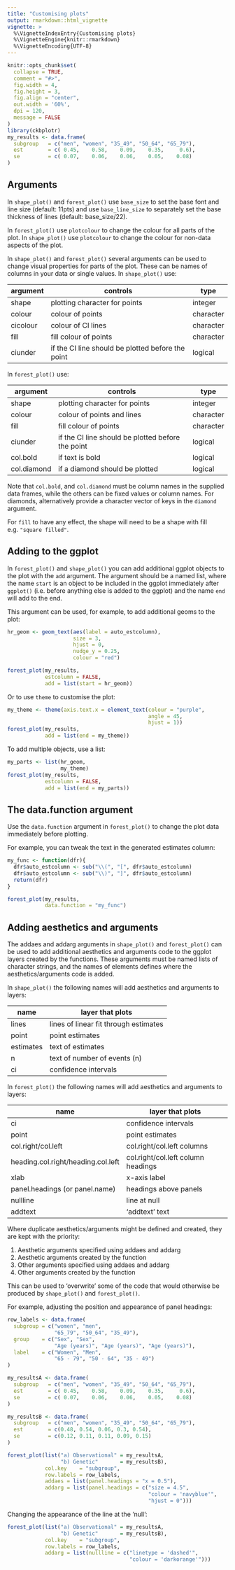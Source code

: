 ```yaml
---
title: "Customising plots"
output: rmarkdown::html_vignette
vignette: >
  %\VignetteIndexEntry{Customising plots}
  %\VignetteEngine{knitr::rmarkdown}
  %\VignetteEncoding{UTF-8}
---
```


```r
knitr::opts_chunk$set(
  collapse = TRUE,
  comment = "#>",
  fig.width = 4,
  fig.height = 3,
  fig.align = "center",
  out.width = '60%',
  dpi = 120,
  message = FALSE
)
library(ckbplotr)
my_results <- data.frame(
  subgroup   = c("men", "women", "35_49", "50_64", "65_79"),
  est        = c( 0.45,    0.58,    0.09,    0.35,     0.6),
  se         = c( 0.07,    0.06,    0.06,    0.05,    0.08)
)
```


## Arguments
In `shape_plot()` and `forest_plot()` use `base_size` to set the base font and line size (default: 11pts) and use `base_line_size` to separately set the base thickness of lines (default: base_size/22).

In `forest_plot()` use `plotcolour` to change the colour for all parts of the plot. In `shape_plot()` use `plotcolour` to change the colour for non-data aspects of the plot.

In `shape_plot()` and `forest_plot()` several arguments can be used to change visual properties for parts of the plot. These can be names of columns in your data or single values. In `shape_plot()` use:

| argument    | controls                                          | type      |
|-------------|---------------------------------------------------|-----------|
| shape       | plotting character for points                     | integer   |
| colour      | colour of points                                  | character |
| cicolour    | colour of CI lines                                | character |
| fill        | fill colour of points                             | character |
| ciunder     | if the CI line should be plotted before the point | logical   |

In `forest_plot()` use:

| argument    | controls                                          | type      |
|-------------|---------------------------------------------------|-----------|
| shape       | plotting character for points                     | integer   |
| colour      | colour of points and lines                        | character |
| fill        | fill colour of points                             | character |
| ciunder     | if the CI line should be plotted before the point | logical   |
| col.bold    | if text is bold                                   | logical   |
| col.diamond | if a diamond should be plotted                    | logical   |

Note that `col.bold`, and `col.diamond` must be column names in the supplied data frames, while the others can be fixed values or column names. For diamonds, alternatively provide a character vector of keys in the `diamond` argument.

For `fill` to have any effect, the shape will need to be a shape with fill e.g. `"square filled"`.


## Adding to the ggplot
In `forest_plot()` and `shape_plot()` you can add additional ggplot objects to the plot with the `add` argument. The argument should be a named list, where the name `start` is an object to be included in the ggplot immediately after `ggplot()` (i.e. before anything else is added to the ggplot) and the name `end` will add to the end.

This argument can be used, for example, to add additional geoms to the plot:
```r
hr_geom <- geom_text(aes(label = auto_estcolumn),
                     size = 3,
                     hjust = 0,
                     nudge_y = 0.25,
                     colour = "red")

forest_plot(my_results,
            estcolumn = FALSE,
            add = list(start = hr_geom))
```

Or to use `theme` to customise the plot:
```r
my_theme <- theme(axis.text.x = element_text(colour = "purple",
                                             angle = 45,
                                             hjust = 1))
forest_plot(my_results,
            add = list(end = my_theme))
```

To add multiple objects, use a list:
```r
my_parts <- list(hr_geom,
                 my_theme)
forest_plot(my_results,
            estcolumn = FALSE,
            add = list(end = my_parts))
```





## The data.function argument
Use the `data.function` argument in `forest_plot()` to change the plot data immediately before plotting. 

For example, you can tweak the text in the generated estimates column:
```r
my_func <- function(dfr){
  dfr$auto_estcolumn <- sub("\\(", "[", dfr$auto_estcolumn)
  dfr$auto_estcolumn <- sub("\\)", "]", dfr$auto_estcolumn)
  return(dfr)
}

forest_plot(my_results,
            data.function = "my_func")
```





## Adding aesthetics and arguments
The addaes and addarg arguments in `shape_plot()` and `forest_plot()` can be used to add additional aesthetics and arguments code to the ggplot layers created by the functions. These arguments must be named lists of character strings, and the names of elements defines where the aesthetics/arguments code is added.

In `shape_plot()`  the following names will add aesthetics and arguments to layers:

| name      | layer that plots                      |
|-----------|---------------------------------------|
| lines     | lines of linear fit through estimates |
| point     | point estimates                       |
| estimates | text of estimates                     |
| n         | text of number of events (n)          |
| ci        | confidence intervals                  |

In `forest_plot()` the following names will add aesthetics and arguments to layers:

| name       | layer that plots     |
|------------|----------------------|
| ci         | confidence intervals |
| point      | point estimates      |
| col.right/col.left | col.right/col.left columns |
| heading.col.right/heading.col.left | col.right/col.left column headings |
| xlab       | x-axis label         |
| panel.headings (or panel.name) | headings above panels   |
| nullline   | line at null         |
| addtext    | 'addtext' text       |

Where duplicate aesthetics/arguments might be defined and created, they are kept with the priority:

1. Aesthetic arguments specified using addaes and addarg
2. Aesthetic arguments created by the function
3. Other arguments specified using addaes and addarg
4. Other arguments created by the function

This can be used to 'overwrite' some of the code that would otherwise be produced by `shape_plot()` and `forest_plot()`.


For example, adjusting the position and appearance of panel headings:
```r
row_labels <- data.frame(
  subgroup = c("women", "men",
               "65_79", "50_64", "35_49"),
  group    = c("Sex", "Sex",
               "Age (years)", "Age (years)", "Age (years)"),
  label    = c("Women", "Men",
               "65 - 79", "50 - 64", "35 - 49")
)

my_resultsA <- data.frame(
  subgroup   = c("men", "women", "35_49", "50_64", "65_79"),
  est        = c( 0.45,    0.58,    0.09,    0.35,     0.6),
  se         = c( 0.07,    0.06,    0.06,    0.05,    0.08)
)

my_resultsB <- data.frame(
  subgroup   = c("men", "women", "35_49", "50_64", "65_79"),
  est        = c(0.48, 0.54, 0.06, 0.3, 0.54),
  se         = c(0.12, 0.11, 0.11, 0.09, 0.15)
)

```

```r
forest_plot(list("a) Observational" = my_resultsA,
                 "b) Genetic"       = my_resultsB),
            col.key    = "subgroup",
            row.labels = row_labels,
            addaes = list(panel.headings = "x = 0.5"),
            addarg = list(panel.headings = c("size = 4.5",
                                             "colour = 'navyblue'",
                                             "hjust = 0")))
```

Changing the appearance of the line at the 'null':
```r
forest_plot(list("a) Observational" = my_resultsA,
                 "b) Genetic"       = my_resultsB),
            col.key    = "subgroup",
            row.labels = row_labels,
            addarg = list(nullline = c("linetype = 'dashed'",
                                       "colour = 'darkorange'")))
```
